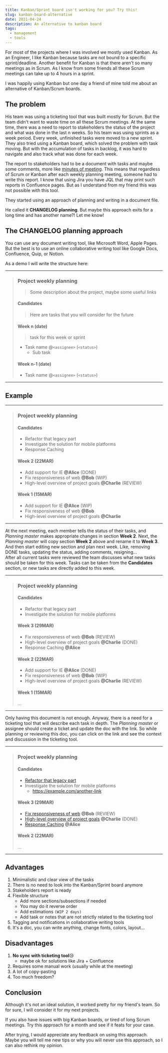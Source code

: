 ```yaml
---
title: Kanban/Sprint board isn't working for you? Try this!
slug: kanban-board-alternative
date: 2021-04-24
description: An alternative to kanban board
tags:
  - management
  - tools
---
```


For most of the projects where I was involved we mostly used Kanban.
As an Engineer, I like Kanban because tasks are not bound to a specific sprint/deadline.
Another benefit for Kanban is that there aren't so many meetings as in Scrum.
As I know from some friends all these Scrum meetings can take up to 4 hours in a sprint.

I was happily using Kanban but one day a friend of mine told me about an alternative of Kanban/Scrum boards.

## The problem

His team was using a ticketing tool that was built mostly for Scrum.
But the team didn't want to waste time on all these Scrum meetings.
At the same time, there was a need to report to stakeholders the status of the project and what was done in the last n weeks.
So his team was using sprints as a week period. Every week, unfinished tasks were moved to a new sprint.
They also tried using a Kanban board, which solved the problem with task moving.
But with the accumulation of tasks in backlog, it was hard to navigate and also track what was done for each week.

The report to stakeholders had to be a document with tasks and maybe some comments, more like [minutes of meeting](https://en.wikipedia.org/wiki/Minutes).
This means that regardless of Scrum or Kanban after each weekly planning meeting, someone had to write this report.
I know that using Jira you have JQL that may print such reports in Confluence pages.
But as I understand from my friend this was not possible with this tool.

They started using an approach of planning and writing in a document file.

He called it **CHANGELOG planning**. But maybe this approach exits for a long time and has another name?! Let me know!

## The CHANGELOG planning approach

You can use any document writing tool, like Microsoft Word, Apple Pages.
But the best is to use an online collaborative writing tool like Google Docs, Confluence, Quip, or Notion.

As a demo I will write the structure here:

---

> ### Project weekly planning
>
> >Some description about the project, maybe some useful links
>
> #### Candidates
>
>  > Here are tasks that you will consider for the future
>
> #### Week n (date)
>
> > task for this week or sprint
>
> - Task name @`<assignee>` (`<status>`)
>   - Sub task
>
> #### Week n-1 (date)
>
> - Task name @`<assignee>` (`<status>`)

---

## Example

---

> ### Project weekly planning
>
> #### Candidates
>
> - Refactor that legacy part
> - Investigate the solution for mobile platforms
> - Response Caching
>
> #### Week 2 (22MAR)
>
> - Add support for IE **@Alice** (DONE)
> - Fix responsiveness of web **@Bob** (WIP)
> - High-level overview of project goals **@Charlie** (REVIEW)
>
> #### Week 1 (15MAR)
>
> - Add support for IE **@Alice** (WIP)
> - Fix responsiveness of web **@Bob**
> - High-level overview of project goals **@Charlie**

---

At the next meeting, each member tells the status of their tasks, and _Planning master_ makes appropriate changes in section **Week 2**.
Next, the _Planning master_ will copy section **Week 2** above and rename it to **Week 3**.
And then start editing new section and plan next week. Like, removing DONE tasks, updating the status, adding comments, resigning...<br/>
After all current tasks were reviewed the team discusses what new tasks should be taken for this week.
Tasks can be taken from the **Candidates** section, or new tasks are directly added to this week.

---

> ### Project weekly planning
>
> #### Candidates
>
> - Refactor that legacy part
> - Investigate the solution for mobile platforms
>
> #### Week 3 (29MAR)
>
> - Fix responsiveness of web **@Bob** (REVIEW)
> - High-level overview of project goals **@Charlie** (DONE)
> - Response Caching **@Alice**
>
> #### Week 2 (22MAR)
>
> - Add support for IE **@Alice** (DONE)
> - Fix responsiveness of web **@Bob** (WIP)
> - High-level overview of project goals **@Charlie** (REVIEW)
>
> #### Week 1 (15MAR)
>
> ...

---

Only having this document is not enough. Anyway, there is a need for a ticketing tool that will describe each task in depth.
The _Planning master_ or assignee should create a ticket and update the doc with the link.
So while planning or reviewing this doc, you can click on the link and see the context and discussion in the ticketing tool.

---

> ### Project weekly planning
>
> #### Candidates
>
> - [Refactor that legacy part](https://example.com/issues/4605-my-task)
> - Investigate the solution for mobile platforms
>   - https://example.com/another-link
>
> #### Week 3 (29MAR)
>
> - [Fix responsiveness of web](https://www.youtube.com/watch?v=dQw4w9WgXcQ) **@Bob** (REVIEW)
> - [High-level overview of project goals](https://www.youtube.com/watch?v=dQw4w9WgXcQ) **@Charlie** (DONE)
> - [Response Caching](https://www.youtube.com/watch?v=dQw4w9WgXcQ) **@Alice**
>
> #### Week 2 (22MAR)
>
> ...

---

## Advantages

1. Minimalistic and clear view of the tasks
2. There is no need to look into the Kanban/Sprint board anymore
3. Stakeholders report is ready
4. Flexible structure
    - Add more sections/subsections if needed
    - You may do it reverse order
    - Add estimations `(WIP 2 days)`
    - Add task or notes that are not strictly related to the ticketing tool
5. Tagging and notifications in collaborative writing tools
6. It's a doc, you can write anything, change fonts, colors, layout...

## Disadvantages

1. **No sync with ticketing tool**😢
    - maybe ok for solutions like Jira + Confluence
2. Requires some manual work (usually while at the meeting)
2. A lot of copy-pasting
3. Too much freedom?

## Conclusion

Although it's not an ideal solution, it worked pretty for my friend's team.
So for sure, I will consider it for my next projects.

If you also have issues with big Kanban boards, or tired of long Scrum meetings.
Try this approach for a month and see if it feats for your case.

After trying, I would appreciate any feedback on using this approach.
Maybe you will tell me new tips or why you will never use this approach, so I can also rethink my opinion.
